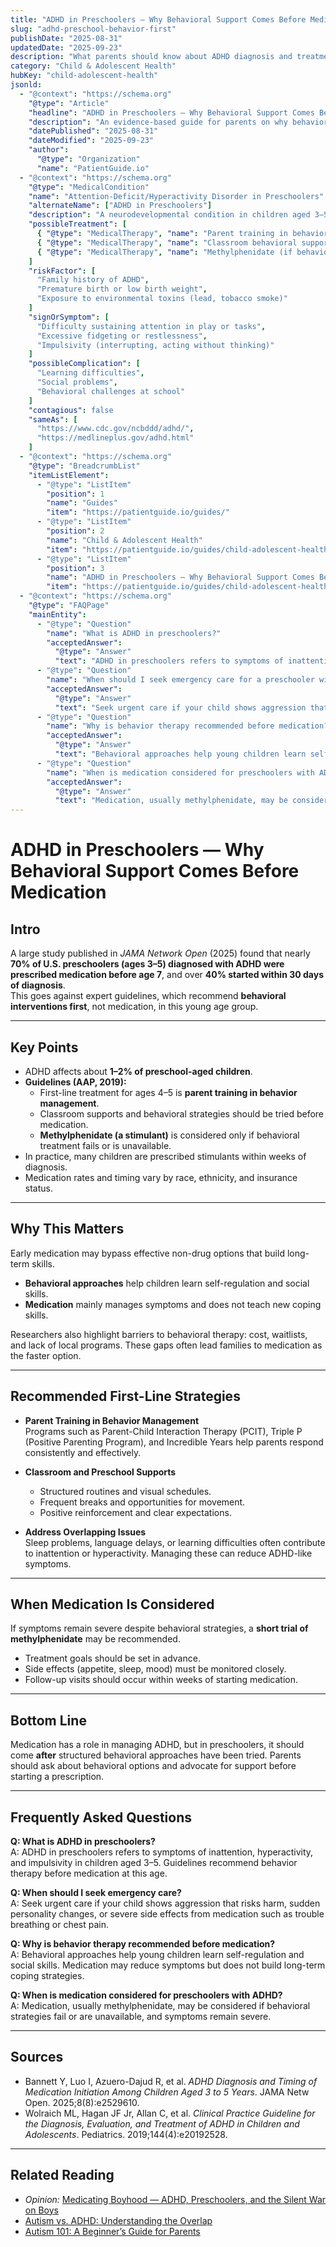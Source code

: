 ```yaml
---
title: "ADHD in Preschoolers — Why Behavioral Support Comes Before Medication"
slug: "adhd-preschool-behavior-first"
publishDate: "2025-08-31"
updatedDate: "2025-09-23"
description: "What parents should know about ADHD diagnosis and treatment in children aged 3–5, and why guidelines recommend behavioral approaches before medication."
category: "Child & Adolescent Health"
hubKey: "child-adolescent-health"
jsonld:
  - "@context": "https://schema.org"
    "@type": "Article"
    "headline": "ADHD in Preschoolers — Why Behavioral Support Comes Before Medication"
    "description": "An evidence-based guide for parents on why behavior therapy, not medication, is the first-line treatment for preschool-aged children with ADHD."
    "datePublished": "2025-08-31"
    "dateModified": "2025-09-23"
    "author":
      "@type": "Organization"
      "name": "PatientGuide.io"
  - "@context": "https://schema.org"
    "@type": "MedicalCondition"
    "name": "Attention-Deficit/Hyperactivity Disorder in Preschoolers"
    "alternateName": ["ADHD in Preschoolers"]
    "description": "A neurodevelopmental condition in children aged 3–5 characterized by persistent inattention, hyperactivity, and impulsivity."
    "possibleTreatment": [
      { "@type": "MedicalTherapy", "name": "Parent training in behavior management" },
      { "@type": "MedicalTherapy", "name": "Classroom behavioral supports" },
      { "@type": "MedicalTherapy", "name": "Methylphenidate (if behavioral strategies fail)" }
    ]
    "riskFactor": [
      "Family history of ADHD",
      "Premature birth or low birth weight",
      "Exposure to environmental toxins (lead, tobacco smoke)"
    ]
    "signOrSymptom": [
      "Difficulty sustaining attention in play or tasks",
      "Excessive fidgeting or restlessness",
      "Impulsivity (interrupting, acting without thinking)"
    ]
    "possibleComplication": [
      "Learning difficulties",
      "Social problems",
      "Behavioral challenges at school"
    ]
    "contagious": false
    "sameAs": [
      "https://www.cdc.gov/ncbddd/adhd/",
      "https://medlineplus.gov/adhd.html"
    ]
  - "@context": "https://schema.org"
    "@type": "BreadcrumbList"
    "itemListElement":
      - "@type": "ListItem"
        "position": 1
        "name": "Guides"
        "item": "https://patientguide.io/guides/"
      - "@type": "ListItem"
        "position": 2
        "name": "Child & Adolescent Health"
        "item": "https://patientguide.io/guides/child-adolescent-health/"
      - "@type": "ListItem"
        "position": 3
        "name": "ADHD in Preschoolers — Why Behavioral Support Comes Before Medication"
        "item": "https://patientguide.io/guides/child-adolescent-health/adhd-preschool-behavior-first/"
  - "@context": "https://schema.org"
    "@type": "FAQPage"
    "mainEntity":
      - "@type": "Question"
        "name": "What is ADHD in preschoolers?"
        "acceptedAnswer":
          "@type": "Answer"
          "text": "ADHD in preschoolers refers to symptoms of inattention, hyperactivity, and impulsivity in children aged 3–5. Guidelines recommend behavior therapy before medication at this age."
      - "@type": "Question"
        "name": "When should I seek emergency care for a preschooler with ADHD?"
        "acceptedAnswer":
          "@type": "Answer"
          "text": "Seek urgent care if your child shows aggression that risks harm, sudden personality changes, or severe side effects from medication such as trouble breathing or chest pain."
      - "@type": "Question"
        "name": "Why is behavior therapy recommended before medication?"
        "acceptedAnswer":
          "@type": "Answer"
          "text": "Behavioral approaches help young children learn self-regulation and social skills. Medication may reduce symptoms but does not build long-term coping strategies."
      - "@type": "Question"
        "name": "When is medication considered for preschoolers with ADHD?"
        "acceptedAnswer":
          "@type": "Answer"
          "text": "Medication, usually methylphenidate, may be considered if behavioral strategies fail or are unavailable, and symptoms remain severe."
---
```


# ADHD in Preschoolers — Why Behavioral Support Comes Before Medication

## Intro

A large study published in *JAMA Network Open* (2025) found that nearly **70% of U.S. preschoolers (ages 3–5) diagnosed with ADHD were prescribed medication before age 7**, and over **40% started within 30 days of diagnosis**.  
This goes against expert guidelines, which recommend **behavioral interventions first**, not medication, in this young age group.

---

## Key Points

- ADHD affects about **1–2% of preschool-aged children**.  
- **Guidelines (AAP, 2019):**  
  - First-line treatment for ages 4–5 is **parent training in behavior management**.  
  - Classroom supports and behavioral strategies should be tried before medication.  
  - **Methylphenidate (a stimulant)** is considered only if behavioral treatment fails or is unavailable.  
- In practice, many children are prescribed stimulants within weeks of diagnosis.  
- Medication rates and timing vary by race, ethnicity, and insurance status.  

---

## Why This Matters

Early medication may bypass effective non-drug options that build long-term skills.  
- **Behavioral approaches** help children learn self-regulation and social skills.  
- **Medication** mainly manages symptoms and does not teach new coping skills.  

Researchers also highlight barriers to behavioral therapy: cost, waitlists, and lack of local programs. These gaps often lead families to medication as the faster option.

---

## Recommended First-Line Strategies

- **Parent Training in Behavior Management**  
  Programs such as Parent-Child Interaction Therapy (PCIT), Triple P (Positive Parenting Program), and Incredible Years help parents respond consistently and effectively.  

- **Classroom and Preschool Supports**  
  - Structured routines and visual schedules.  
  - Frequent breaks and opportunities for movement.  
  - Positive reinforcement and clear expectations.  

- **Address Overlapping Issues**  
  Sleep problems, language delays, or learning difficulties often contribute to inattention or hyperactivity. Managing these can reduce ADHD-like symptoms.  

---

## When Medication Is Considered

If symptoms remain severe despite behavioral strategies, a **short trial of methylphenidate** may be recommended.  
- Treatment goals should be set in advance.  
- Side effects (appetite, sleep, mood) must be monitored closely.  
- Follow-up visits should occur within weeks of starting medication.  

---

## Bottom Line

Medication has a role in managing ADHD, but in preschoolers, it should come **after** structured behavioral approaches have been tried. Parents should ask about behavioral options and advocate for support before starting a prescription.

---

## Frequently Asked Questions

**Q: What is ADHD in preschoolers?**  
A: ADHD in preschoolers refers to symptoms of inattention, hyperactivity, and impulsivity in children aged 3–5. Guidelines recommend behavior therapy before medication at this age.  

**Q: When should I seek emergency care?**  
A: Seek urgent care if your child shows aggression that risks harm, sudden personality changes, or severe side effects from medication such as trouble breathing or chest pain.  

**Q: Why is behavior therapy recommended before medication?**  
A: Behavioral approaches help young children learn self-regulation and social skills. Medication may reduce symptoms but does not build long-term coping strategies.  

**Q: When is medication considered for preschoolers with ADHD?**  
A: Medication, usually methylphenidate, may be considered if behavioral strategies fail or are unavailable, and symptoms remain severe.  

---

## Sources

- Bannett Y, Luo I, Azuero-Dajud R, et al. *ADHD Diagnosis and Timing of Medication Initiation Among Children Aged 3 to 5 Years*. JAMA Netw Open. 2025;8(8):e2529610.  
- Wolraich ML, Hagan JF Jr, Allan C, et al. *Clinical Practice Guideline for the Diagnosis, Evaluation, and Treatment of ADHD in Children and Adolescents*. Pediatrics. 2019;144(4):e20192528.  

---

## Related Reading

- *Opinion:* [Medicating Boyhood — ADHD, Preschoolers, and the Silent War on Boys](https://medium.com/@WaveChecker)  
- [Autism vs. ADHD: Understanding the Overlap](/guides/child-adolescent-health/autism-vs-adhd)  
- [Autism 101: A Beginner’s Guide for Parents](/guides/child-adolescent-health/autism-101)  

